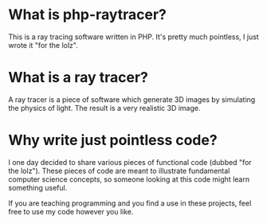 = What is php-raytracer? =
This is a ray tracing software written in PHP. It's pretty much pointless, I just wrote it "for the lolz".

= What is a ray tracer? =
A ray tracer is a piece of software which generate 3D images by simulating the physics of light. The result
is a very realistic 3D image.

= Why write just pointless code? =
I one day decided to share various pieces of functional code (dubbed "for the lolz"). These pieces of code
are meant to illustrate fundamental computer science concepts, so someone looking at this code might learn
something useful.

If you are teaching programming and you find a use in these projects, feel free to use my code however
you like.
